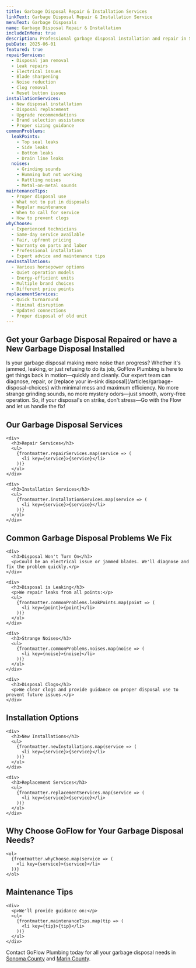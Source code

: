 ```yaml
---
title: Garbage Disposal Repair & Installation Services
linkText: Garbage Disposal Repair & Installation Service
menuText: Garbage Disposals
name: Garbage Disposal Repair & Installation
includeInMenu: true
description: Professional garbage disposal installation and repair in Sonoma and Marin County. Expert diagnosis, upfront pricing, and same-day service for all disposal brands and models.
pubDate: 2025-06-01
featured: true
repairServices:
  - Disposal jam removal
  - Leak repairs
  - Electrical issues
  - Blade sharpening
  - Noise reduction
  - Clog removal
  - Reset button issues
installationServices:
  - New disposal installation
  - Disposal replacement
  - Upgrade recommendations
  - Brand selection assistance
  - Proper sizing guidance
commonProblems:
  leakPoints:
    - Top seal leaks
    - Side leaks
    - Bottom leaks
    - Drain line leaks
  noises:
    - Grinding sounds
    - Humming but not working
    - Rattling noises
    - Metal-on-metal sounds
maintenanceTips:
  - Proper disposal use
  - What not to put in disposals
  - Regular maintenance
  - When to call for service
  - How to prevent clogs
whyChoose:
  - Experienced technicians
  - Same-day service available
  - Fair, upfront pricing
  - Warranty on parts and labor
  - Professional installation
  - Expert advice and maintenance tips
newInstallations:
  - Various horsepower options
  - Quiet operation models
  - Energy-efficient units
  - Multiple brand choices
  - Different price points
replacementServices:
  - Quick turnaround
  - Minimal disruption
  - Updated connections
  - Proper disposal of old unit
---
```


<article>
  <h1>Get your Garbage Disposal Repaired or have a New Garbage Disposal Installed</h1>

  <p>
    Is your garbage disposal making more noise than progress? Whether it's jammed, leaking, or just refusing to do its job, GoFlow Plumbing is here to get things back in motion—quickly and cleanly. Our expert team can diagnose, repair, or [replace your in-sink disposal](/articles/garbage-disposal-choices) with minimal mess and maximum efficiency. No more strange grinding sounds, no more mystery odors—just smooth, worry-free operation. So, if your disposal's on strike, don't stress—Go with the Flow and let us handle the fix!
  </p>

  <section>
    <h2>Our Garbage Disposal Services</h2>

    <div>
      <h3>Repair Services</h3>
      <ul>
        {frontmatter.repairServices.map(service => (
          <li key={service}>{service}</li>
        ))}
      </ul>
    </div>

    <div>
      <h3>Installation Services</h3>
      <ul>
        {frontmatter.installationServices.map(service => (
          <li key={service}>{service}</li>
        ))}
      </ul>
    </div>
  </section>

  <section>
    <h2>Common Garbage Disposal Problems We Fix</h2>

    <div>
      <h3>Disposal Won't Turn On</h3>
      <p>Could be an electrical issue or jammed blades. We'll diagnose and fix the problem quickly.</p>
    </div>

    <div>
      <h3>Disposal is Leaking</h3>
      <p>We repair leaks from all points:</p>
      <ul>
        {frontmatter.commonProblems.leakPoints.map(point => (
          <li key={point}>{point}</li>
        ))}
      </ul>
    </div>

    <div>
      <h3>Strange Noises</h3>
      <ul>
        {frontmatter.commonProblems.noises.map(noise => (
          <li key={noise}>{noise}</li>
        ))}
      </ul>
    </div>

    <div>
      <h3>Disposal Clogs</h3>
      <p>We clear clogs and provide guidance on proper disposal use to prevent future issues.</p>
    </div>
  </section>

  <section>
    <h2>Installation Options</h2>

    <div>
      <h3>New Installations</h3>
      <ul>
        {frontmatter.newInstallations.map(service => (
          <li key={service}>{service}</li>
        ))}
      </ul>
    </div>

    <div>
      <h3>Replacement Services</h3>
      <ul>
        {frontmatter.replacementServices.map(service => (
          <li key={service}>{service}</li>
        ))}
      </ul>
    </div>
  </section>

  <section>
    <h2>Why Choose GoFlow for Your Garbage Disposal Needs?</h2>

    <ol>
      {frontmatter.whyChoose.map(service => (
        <li key={service}>{service}</li>
      ))}
    </ol>
  </section>

  <section>
    <h2>Maintenance Tips</h2>

    <div>
      <p>We'll provide guidance on:</p>
      <ul>
        {frontmatter.maintenanceTips.map(tip => (
          <li key={tip}>{tip}</li>
        ))}
      </ul>
    </div>
  </section>

  <section>
    <p>
      Contact GoFlow Plumbing today for all your garbage disposal needs in <a href="/sonoma-county-plumbing/">Sonoma County</a> and <a href="/marin-county-plumbing/">Marin County</a>.
    </p>
  </section>
</article>
